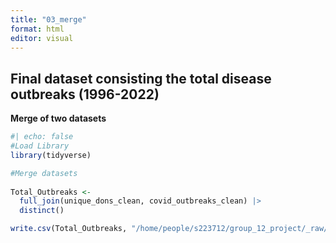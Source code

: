 ```yaml
---
title: "03_merge"
format: html
editor: visual
---
```


## Final dataset consisting the total disease outbreaks (1996-2022)

**Merge of two datasets**

```r
#| echo: false
#Load Library
library(tidyverse)
```

```r
#Merge datasets
 
Total_Outbreaks <- 
  full_join(unique_dons_clean, covid_outbreaks_clean) |>
  distinct()

write.csv(Total_Outbreaks, "/home/people/s223712/group_12_project/_raw/Total_Outbreaks.csv")

```



